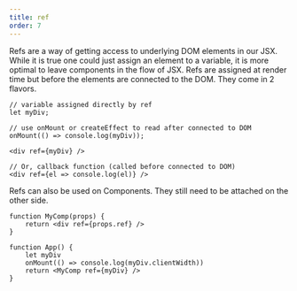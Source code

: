 ---
title: ref
order: 7
---

Refs are a way of getting access to underlying DOM elements in our JSX. While it is true one could just assign an element to a variable, it is more optimal to leave components in the flow of JSX. Refs are assigned at render time but before the elements are connected to the DOM. They come in 2 flavors.

```tsx
// variable assigned directly by ref
let myDiv;

// use onMount or createEffect to read after connected to DOM
onMount(() => console.log(myDiv));

<div ref={myDiv} />

// Or, callback function (called before connected to DOM)
<div ref={el => console.log(el)} />
```

Refs can also be used on Components. They still need to be attached on the other side.

```tsx
function MyComp(props) {
	return <div ref={props.ref} />
}

function App() {
	let myDiv
	onMount(() => console.log(myDiv.clientWidth))
	return <MyComp ref={myDiv} />
}
```
